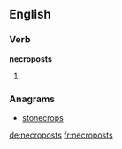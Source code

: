 ==English==

===Verb===
'''necroposts'''

# {{en-third-person singular of|necropost}}

===Anagrams===
* [[stonecrops#English|stonecrops]]

[[de:necroposts]]
[[fr:necroposts]]